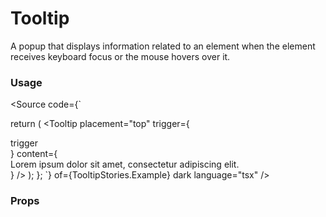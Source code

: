 
<Meta title="Components/Utils/Tooltip"  />

# Tooltip
A popup that displays information related to an element when the element receives keyboard focus or the mouse hovers over it.

<Canvas>
  <Story of={TooltipStories.Example} />
</Canvas>

### Usage
<Source code={`

  return (
    <Tooltip
      placement="top"
      trigger={<div>trigger</div>}
      content={
        <div>
          Lorem ipsum dolor sit amet, consectetur adipiscing elit.
        </div>
      }
    />
  );
};
`} of={TooltipStories.Example} dark language="tsx" />

### Props
<ArgTypes of={TooltipStories} />